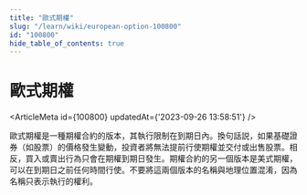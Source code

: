 ```yaml
---
title: "歐式期權"
slug: "/learn/wiki/european-option-100800"
id: "100800"
hide_table_of_contents: true
---
```



# 歐式期權

<ArticleMeta id={100800} updatedAt={'2023-09-26 13:58:51'} />
<div className='border-solid border-b border-t-0 my-4 border-[var(--ifm-color-gray-300)]' />

歐式期權是一種期權合約的版本，其執行限制在到期日內。換句話説，如果基礎證券（如股票）的價格發生變動，投資者將無法提前行使期權並交付或出售股票。相反，買入或賣出行為只會在期權到期日發生。期權合約的另一個版本是美式期權，可以在到期日之前任何時間行使。不要將這兩個版本的名稱與地理位置混淆，因為名稱只表示執行的權利。
